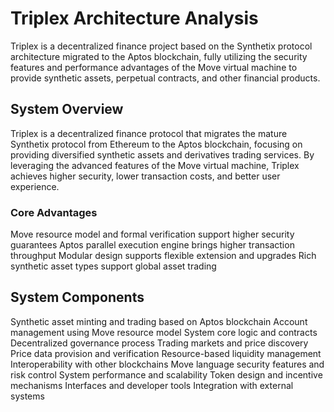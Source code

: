 
# Triplex Architecture Analysis

<Callout type="info">
  Triplex is a decentralized finance project based on the Synthetix protocol architecture migrated to the Aptos blockchain, fully utilizing the security features and performance advantages of the Move virtual machine to provide synthetic assets, perpetual contracts, and other financial products.
</Callout>

## System Overview

Triplex is a decentralized finance protocol that migrates the mature Synthetix protocol from Ethereum to the Aptos blockchain, focusing on providing diversified synthetic assets and derivatives trading services. By leveraging the advanced features of the Move virtual machine, Triplex achieves higher security, lower transaction costs, and better user experience.

### Core Advantages

<Cards>
  <Cards.Card title="Security" href="/architecturalanalysis/security">
    Move resource model and formal verification support higher security guarantees
  </Cards.Card>
  <Cards.Card title="Performance" href="/architecturalanalysis/performance">
    Aptos parallel execution engine brings higher transaction throughput
  </Cards.Card>
  <Cards.Card title="Scalability" href="/architecturalanalysis/core">
    Modular design supports flexible extension and upgrades
  </Cards.Card>
  <Cards.Card title="Asset Diversity" href="/architecturalanalysis/synthetic">
    Rich synthetic asset types support global asset trading
  </Cards.Card>
</Cards>

## System Components

<Cards>
  <Cards.Card title="Synthetic Asset System" href="/architecturalanalysis/synthetic">
    Synthetic asset minting and trading based on Aptos blockchain
  </Cards.Card>
  <Cards.Card title="Account System" href="/architecturalanalysis/accounts">
    Account management using Move resource model
  </Cards.Card>
  <Cards.Card title="Core Engine" href="/architecturalanalysis/core">
    System core logic and contracts
  </Cards.Card>
  <Cards.Card title="Governance Mechanism" href="/architecturalanalysis/governance">
    Decentralized governance process
  </Cards.Card>
  <Cards.Card title="Market System" href="/architecturalanalysis/markets">
    Trading markets and price discovery
  </Cards.Card>
  <Cards.Card title="Oracle Integration" href="/architecturalanalysis/oracle">
    Price data provision and verification
  </Cards.Card>
  <Cards.Card title="Liquidity Pool" href="/architecturalanalysis/pool">
    Resource-based liquidity management
  </Cards.Card>
  <Cards.Card title="Cross-chain Bridge" href="/architecturalanalysis/cross-chain">
    Interoperability with other blockchains
  </Cards.Card>
  <Cards.Card title="Security Mechanism" href="/architecturalanalysis/security">
    Move language security features and risk control
  </Cards.Card>
  <Cards.Card title="Performance Optimization" href="/architecturalanalysis/performance">
    System performance and scalability
  </Cards.Card>
  <Cards.Card title="Token Economics" href="/architecturalanalysis/tokenomics">
    Token design and incentive mechanisms
  </Cards.Card>
  <Cards.Card title="Development Tools" href="/architecturalanalysis/tools">
    Interfaces and developer tools
  </Cards.Card>
  <Cards.Card title="Integration Solutions" href="/architecturalanalysis/integration">
    Integration with external systems
  </Cards.Card>
</Cards> 